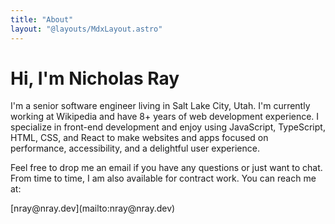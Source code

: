 ```yaml
---
title: "About"
layout: "@layouts/MdxLayout.astro"
---
```


# Hi, I'm Nicholas Ray

I'm a senior software engineer living in Salt Lake City, Utah. I'm currently
working at Wikipedia and have 8+ years of web development experience. I
specialize in front-end development and enjoy using JavaScript, TypeScript,
HTML, CSS, and React to make websites and apps focused on performance,
accessibility, and a delightful user experience.

Feel free to drop me an email if you have any questions or just want to chat.
From time to time, I am also available for contract work. You can reach me at:

<div className="text-3xl">[nray@nray.dev](mailto:nray@nray.dev)</div>
